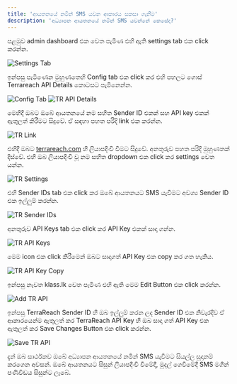 ```yaml
---
title: 'ආයතනයේ නමින් SMS යවන ආකාරය සකසා ගැනීම'
description: 'අධ්‍යාපන ආයතනයේ නමින් SMS යවන්නේ කෙසේද?'
---
```


පළමුව admin dashboard එක වෙත පැමිණ එහි ඇති settings tab එක click කරන්න.

![Settings Tab](/images/klass-work/settings-tab.png)

ඉන්පසු පැමිණෙන මුහුණතෙහි Config tab එක click කර එහි පහලට ගොස් Terrareach API Details කොටසට පැමිනෙන්න.

![Config Tab](/images/klass-work/config-tab.png)
![TR API Details](/images/klass-work/tr-api-details.png)

මෙහිදී ඔබට ඔබේ ආයතනයේ නම සහිත Sender ID එකක් සහ API key එකක් ඇතුලත් කිරීමට සිදුවේ. ඒ සඳහා පහත පරිදි link එක කරන්න.

![TR Link](/images/klass-work/go-to-tr-link.png)

එහිදී ඔබට [terrareach.com](https://terrareach.com) හි ලියාපදිංචි වීමට සිදුවේ. අනතුරුව පහත පරිදි මුහුණතක් දිස්වේ. එහි ඔබ ලියාපදිංචි වූ නම සහිත dropdown එක click කර settings වෙත යන්න.

![TR Settings](/images/klass-work/tr-settings.png)

එහි Sender IDs tab එක click කර ඔබේ ආයතනයට SMS යැවීමට අවශ්‍ය Sender ID එක ඉල්ලුම් කරන්න.

![TR Sender IDs](/images/klass-work/tr-sender-ids.png)

අනතුරුව API Keys tab එක click කර API Key එකක් සාදා ගන්න.

![TR API Keys](/images/klass-work/tr-api-keys.png)

මෙම icon එක click කිරීමෙන් ඔබට සාදාගත් API Key එක copy කර ගත හැකිය.

![TR API Key Copy](/images/klass-work/tr-api-copy.png)

ඉන්පසු නැවත klass.lk වෙත පැමිණ එහි ඇති මෙම Edit Button එක click කරන්න.

![Add TR API](/images/klass-work/add-tr-api.png)

ඉන්පසු TerraReach Sender ID හි ඔබ ඉල්ලුම් කරන ලද Sender ID එක නිවැරදිව ඒ ආකාරයෙන්ම ඇතුලත් කර TerraReach API Key හි ඔබ සාදා ගත් API Key එක ඇතුලත් කර Save Changes Button එක click කරන්න.

![Save TR API](/images/klass-work/save-tr-api.png)

දැන් ඔබ සාර්ථකව ඔබේ අධ්‍යාපන ආයතනයේ නමින් SMS යැවීමට සියල්ල සූදානම් කරගෙන අවසන්. ඔබේ ආයතනයට සිසුන් ලියාපදිංචි වීමේදී, මුදල් ගෙවීමේදී SMS මගින් පණිවිඩය සිසුන්ට ලැබේ.